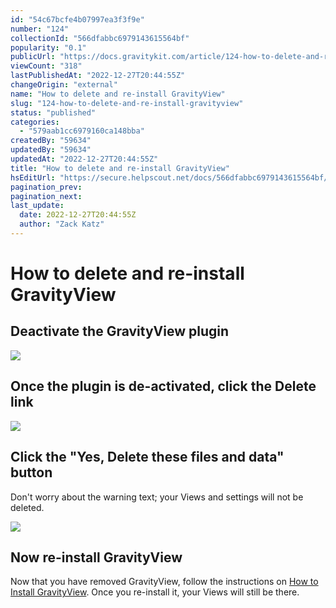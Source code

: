 ```yaml
---
id: "54c67bcfe4b07997ea3f3f9e"
number: "124"
collectionId: "566dfabbc6979143615564bf"
popularity: "0.1"
publicUrl: "https://docs.gravitykit.com/article/124-how-to-delete-and-re-install-gravityview"
viewCount: "318"
lastPublishedAt: "2022-12-27T20:44:55Z"
changeOrigin: "external"
name: "How to delete and re-install GravityView"
slug: "124-how-to-delete-and-re-install-gravityview"
status: "published"
categories: 
  - "579aab1cc6979160ca148bba"
createdBy: "59634"
updatedBy: "59634"
updatedAt: "2022-12-27T20:44:55Z"
title: "How to delete and re-install GravityView"
hsEditUrl: "https://secure.helpscout.net/docs/566dfabbc6979143615564bf/article/54c67bcfe4b07997ea3f3f9e"
pagination_prev: 
pagination_next: 
last_update:
  date: 2022-12-27T20:44:55Z
  author: "Zack Katz"
---
```


# How to delete and re-install GravityView

## Deactivate the GravityView plugin

![](https://www.gravitykit.com/wp-content/uploads/2018/01/deactivate-the-gravityview-plugin.png?1407261229)

## Once the plugin is de-activated, click the Delete link

![](https://www.gravitykit.com/wp-content/uploads/2018/01/once-the-plugin-is-de-activated-click-the-delete-link.png?1407261230)

## Click the "Yes, Delete these files and data" button

Don't worry about the warning text; your Views and settings will not be deleted.

![](https://www.gravitykit.com/wp-content/uploads/2018/01/click-the-yes-delete-these-files-and-data-button.png?1407261231)

## Now re-install GravityView

Now that you have removed GravityView, follow the instructions on [How to Install GravityView](https://docs.gravitykit.com/article/69-installing-gravityview). Once you re-install it, your Views will still be there.